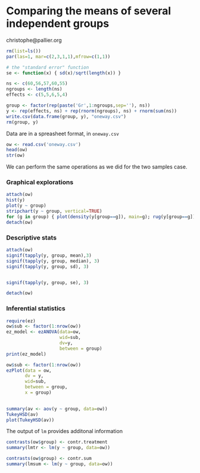 Comparing the means of several independent groups
=================================================

christophe@pallier.org

```r
rm(list=ls())
par(las=1, mar=c(2,3,1,1),mfrow=c(1,1))

# the "standard error" function
se <- function(x) { sd(x)/sqrt(length(x)) }
```

```r
ns <- c(60,56,57,60,55)
ngroups <- length(ns)
effects <- c(5,5,6,5,4)

group <- factor(rep(paste('Gr',1:ngroups,sep=''), ns))
y <- rep(effects, ns) + rep(rnorm(ngroups), ns) + rnorm(sum(ns))
write.csv(data.frame(group, y), "oneway.csv")
rm(group, y)
```

Data are in a spreasheet format, in `oneway.csv`

```r
ow <- read.csv('oneway.csv')
head(ow)
str(ow)
```

We can perform the same operations as we did for the two samples case.


### Graphical explorations

```r
attach(ow)
hist(y)
plot(y ~ group)
stripchart(y ~ group, vertical=TRUE)
for (g in group) { plot(density(y[group==g]), main=g); rug(y[group==g])}
detach(ow)
```

### Descriptive stats

```r
attach(ow)
signif(tapply(y, group, mean),3)
signif(tapply(y, group, median), 3)
signif(tapply(y, group, sd), 3)


signif(tapply(y, group, se), 3)

detach(ow)
```

### Inferential statistics


```r
require(ez)
ow$sub <- factor(1:nrow(ow))
ez_model <- ezANOVA(data=ow,
                    wid=sub,
                    dv=y,
                    between = group)
print(ez_model)

ow$sub <- factor(1:nrow(ow))
ezPlot(data = ow,
       dv = y,
       wid=sub,
       between = group,
       x = group)  
  
```

```r
summary(av <- aov(y ~ group, data=ow))
TukeyHSD(av)
plot(TukeyHSD(av))
```


The output of `lm` provides additonal information
```r
contrasts(ow$group) <- contr.treatment
summary(lmtr <- lm(y ~ group, data=ow))

contrasts(ow$group) <- contr.sum
summary(lmsum <- lm(y ~ group, data=ow))

```
 


 
 